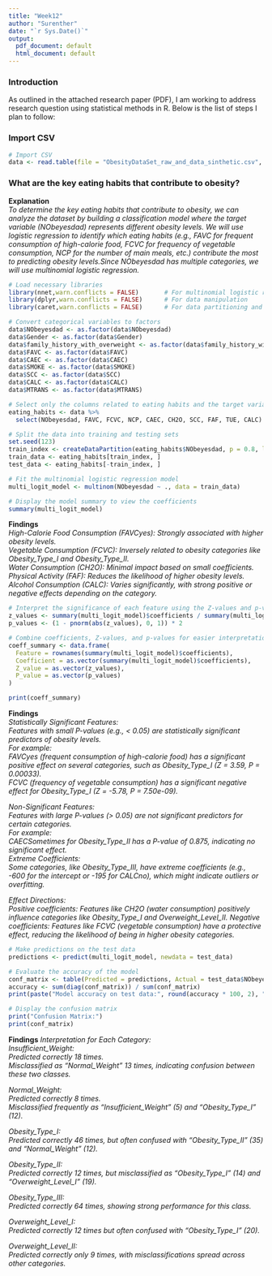 ```yaml
---
title: "Week12"
author: "Surenther"
date: "`r Sys.Date()`"
output:
  pdf_document: default
  html_document: default
---
```


### Introduction
As outlined in the attached research paper (PDF), I am working to address research question using statistical methods in R. Below is the list of steps I plan to follow:

### Import CSV
```r
# Import CSV
data <- read.table(file = "ObesityDataSet_raw_and_data_sinthetic.csv", header = TRUE, sep = ",")
```

### What are the key eating habits that contribute to obesity?
__Explanation__ \
_To determine the key eating habits that contribute to obesity, we can analyze the dataset by building a classification model where the target variable (NObeyesdad) represents different obesity levels. We will use logistic regression to identify which eating habits (e.g., FAVC for frequent consumption of high-calorie food, FCVC for frequency of vegetable consumption, NCP for the number of main meals, etc.) contribute the most to predicting obesity levels.Since NObeyesdad has multiple categories, we will use multinomial logistic regression._ \

```r
# Load necessary libraries
library(nnet,warn.conflicts = FALSE)       # For multinomial logistic regression
library(dplyr,warn.conflicts = FALSE)      # For data manipulation
library(caret,warn.conflicts = FALSE)      # For data partitioning and evaluation

# Convert categorical variables to factors
data$NObeyesdad <- as.factor(data$NObeyesdad)
data$Gender <- as.factor(data$Gender)
data$family_history_with_overweight <- as.factor(data$family_history_with_overweight)
data$FAVC <- as.factor(data$FAVC)
data$CAEC <- as.factor(data$CAEC)
data$SMOKE <- as.factor(data$SMOKE)
data$SCC <- as.factor(data$SCC)
data$CALC <- as.factor(data$CALC)
data$MTRANS <- as.factor(data$MTRANS)

# Select only the columns related to eating habits and the target variable
eating_habits <- data %>%
  select(NObeyesdad, FAVC, FCVC, NCP, CAEC, CH2O, SCC, FAF, TUE, CALC)

# Split the data into training and testing sets
set.seed(123)
train_index <- createDataPartition(eating_habits$NObeyesdad, p = 0.8, list = FALSE)
train_data <- eating_habits[train_index, ]
test_data <- eating_habits[-train_index, ]
```
```r
# Fit the multinomial logistic regression model
multi_logit_model <- multinom(NObeyesdad ~ ., data = train_data)
```
```r
# Display the model summary to view the coefficients
summary(multi_logit_model)
```
__Findings__ \
_High-Calorie Food Consumption (FAVCyes): Strongly associated with higher obesity levels._ \
_Vegetable Consumption (FCVC): Inversely related to obesity categories like Obesity_Type_I and Obesity_Type_II._ \
_Water Consumption (CH2O): Minimal impact based on small coefficients._ \
_Physical Activity (FAF): Reduces the likelihood of higher obesity levels._ \
_Alcohol Consumption (CALC): Varies significantly, with strong positive or negative effects depending on the category._ \

```r
# Interpret the significance of each feature using the Z-values and p-values
z_values <- summary(multi_logit_model)$coefficients / summary(multi_logit_model)$standard.errors
p_values <- (1 - pnorm(abs(z_values), 0, 1)) * 2

# Combine coefficients, Z-values, and p-values for easier interpretation
coeff_summary <- data.frame(
  Feature = rownames(summary(multi_logit_model)$coefficients),
  Coefficient = as.vector(summary(multi_logit_model)$coefficients),
  Z_value = as.vector(z_values),
  P_value = as.vector(p_values)
)
```
```r
print(coeff_summary)
```
__Findings__ \
_Statistically Significant Features:_  \
  _Features with small P-values (e.g., < 0.05) are statistically significant predictors of obesity levels._ \
  _For example:_ \
    _FAVCyes (frequent consumption of high-calorie food) has a significant positive effect on several categories, such as Obesity_Type_I (Z = 3.59, P = 0.00033)._  \
    _FCVC (frequency of vegetable consumption) has a significant negative effect for Obesity_Type_I (Z = -5.78, P = 7.50e-09)._ \
    
_Non-Significant Features:_  \
   _Features with large P-values (> 0.05) are not significant predictors for certain categories._  \
  _For example:_  \
     _CAECSometimes for Obesity_Type_II has a P-value of 0.875, indicating no significant effect._  \
_Extreme Coefficients:_  \
    _Some categories, like Obesity_Type_III, have extreme coefficients (e.g., -600 for the intercept or -195 for CALCno), which might indicate outliers or overfitting._ \
    
_Effect Directions:_ \
  _Positive coefficients: Features like CH2O (water consumption) positively influence categories like Obesity_Type_I and Overweight_Level_II._
  _Negative coefficients: Features like FCVC (vegetable consumption) have a protective effect, reducing the likelihood of being in higher obesity categories._ \

```r
# Make predictions on the test data
predictions <- predict(multi_logit_model, newdata = test_data)

# Evaluate the accuracy of the model
conf_matrix <- table(Predicted = predictions, Actual = test_data$NObeyesdad)
accuracy <- sum(diag(conf_matrix)) / sum(conf_matrix)
print(paste("Model accuracy on test data:", round(accuracy * 100, 2), "%"))

# Display the confusion matrix
print("Confusion Matrix:")
print(conf_matrix)
```
__Findings__
_Interpretation for Each Category:_ \
_Insufficient_Weight:_ \
_Predicted correctly 18 times._ \
_Misclassified as "Normal_Weight" 13 times, indicating confusion between these two classes._ \

_Normal_Weight:_ \
_Predicted correctly 8 times._ \
_Misclassified frequently as "Insufficient_Weight" (5) and "Obesity_Type_I" (12)._ \

_Obesity_Type_I:_ \
_Predicted correctly 46 times, but often confused with "Obesity_Type_II" (35) and "Normal_Weight" (12)._ \

_Obesity_Type_II:_ \
_Predicted correctly 12 times, but misclassified as "Obesity_Type_I" (14) and "Overweight_Level_I" (19)._ \

_Obesity_Type_III:_ \
_Predicted correctly 64 times, showing strong performance for this class._ \

_Overweight_Level_I:_ \
_Predicted correctly 12 times but often confused with "Obesity_Type_I" (20)._ \

_Overweight_Level_II:_ \
_Predicted correctly only 9 times, with misclassifications spread across other categories._ \

